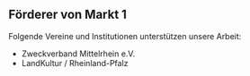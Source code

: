 
## Förderer von Markt 1

Folgende Vereine und Institutionen unterstützen unsere Arbeit:

- Zweckverband Mittelrhein e.V.
- LandKultur / Rheinland-Pfalz















